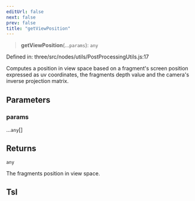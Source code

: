 ```yaml
---
editUrl: false
next: false
prev: false
title: "getViewPosition"
---
```


> **getViewPosition**(...`params`): `any`

Defined in: three/src/nodes/utils/PostProcessingUtils.js:17

Computes a position in view space based on a fragment's screen position expressed as uv coordinates, the fragments
depth value and the camera's inverse projection matrix.

## Parameters

### params

...`any`[]

## Returns

`any`

The fragments position in view space.

## Tsl
